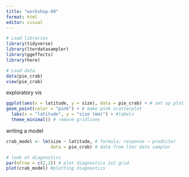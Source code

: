 ```yaml
---
title: "workshop-09"
format: html
editor: visual
---
```


```r
# Load libraries
library(tidyverse)
library(lterdatasampler)
library(ggeffects)
library(here)
```

```r
# Load data
data(pie_crab)
view(pie_crab)

```

exploratory vis

```r
ggplot(aes(x = latitude, y = size), data = pie_crab) + # set up plot
geom_point(color = "pink") + # make pink scatterplot
  labs(x = "latitude", y = "size (mm)") + #labels
  theme_minimal() # remove gridlines

```

writing a model

```r
crab_model <- lm(size ~ latitude, # formula: response ~ predictor
                 data = pie_crab) # data from lter data sampler

# look at diagnostics
par(mfrow = c(2,2)) # plot diagnostics 2x2 grid
plot(crab_model) #plotting diagnostics
```
